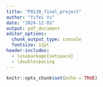 ```yaml
---
title: "P8130_final_project"
author: "Yifei Yu"
date: "2024-12-03"
output: pdf_document
editor_options: 
  chunk_output_type: console
  fontsize: 12pt
header-includes:
  - \usepackage{setspace}
  - \doublespacing
---
```


```r
knitr::opts_chunk$set(echo = TRUE)
```

## 